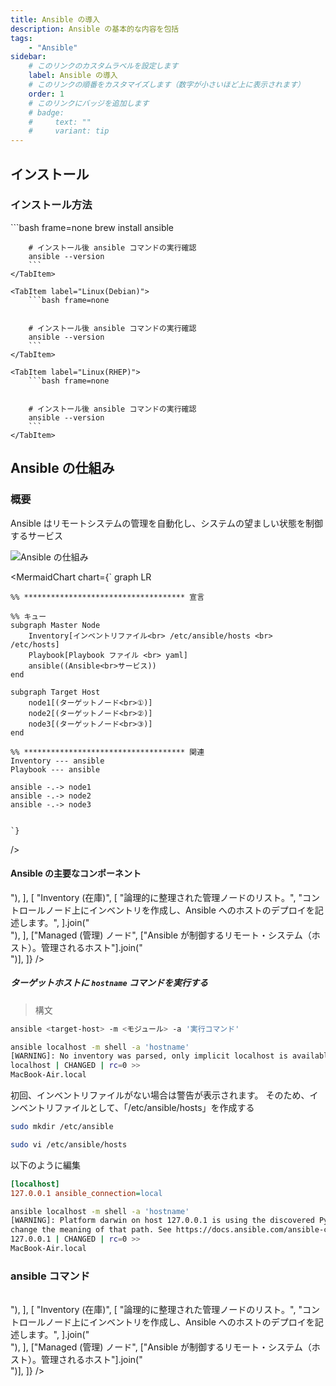 ```yaml
---
title: Ansible の導入
description: Ansible の基本的な内容を包括
tags:
    - "Ansible"
sidebar:
    # このリンクのカスタムラベルを設定します
    label: Ansible の導入
    # このリンクの順番をカスタマイズします（数字が小さいほど上に表示されます）
    order: 1
    # このリンクにバッジを追加します
    # badge:
    #     text: ""
    #     variant: tip
---
```



## インストール

<LinkPreview url="https://docs.ansible.com/" />
<LinkPreview url="https://formulae.brew.sh/formula/ansible" />

### インストール方法

<Tabs syncKey="ansible">
    <TabItem label="MacOS">
        ```bash frame=none
        brew install ansible

        # インストール後 ansible コマンドの実行確認
        ansible --version
        ```
    </TabItem>

    <TabItem label="Linux(Debian)">
        ```bash frame=none


        # インストール後 ansible コマンドの実行確認
        ansible --version
        ```
    </TabItem>

    <TabItem label="Linux(RHEP)">
        ```bash frame=none


        # インストール後 ansible コマンドの実行確認
        ansible --version
        ```
    </TabItem>

</Tabs>

## Ansible の仕組み

### 概要

Ansible はリモートシステムの管理を自動化し、システムの望ましい状態を制御するサービス

![Ansible の仕組み](src/assets/2024-09-17_22.26.15.webp)

<MermaidChart
    chart={`
    graph LR

    %% ************************************ 宣言

    %% キュー
    subgraph Master Node
        Inventory[インベントリファイル<br> /etc/ansible/hosts <br> /etc/hosts]
        Playbook[Playbook ファイル <br> yaml]
        ansible((Ansible<br>サービス))
    end

    subgraph Target Host
        node1[(ターゲットノード<br>①)]
        node2[(ターゲットノード<br>②)]
        node3[(ターゲットノード<br>③)]
    end

    %% ************************************ 関連
    Inventory --- ansible
    Playbook --- ansible

    ansible -.-> node1
    ansible -.-> node2
    ansible -.-> node3


    `}

/>

#### Ansible の主要なコンポーネント

<Table
    caption=""
    columns={["ノード", "説明"]}
    data={[
        [
            "Control(制御)ノード",
            [
                "Ansibleがインストールされたシステム。",
                "コントロールノード上で `ansible` や `ansible-inventory` などの Ansible コマンドを実行する。",
            ].join("<br/>"),
        ],
        [
            "Inventory (在庫)",
            [
                "論理的に整理された管理ノードのリスト。",
                "コントロールノード上にインベントリを作成し、Ansible へのホストのデプロイを記述します。",
            ].join("<br/>"),
        ],
        ["Managed (管理) ノード", ["Ansible が制御するリモート・システム（ホスト）。管理されるホスト"].join("<br/>")],
    ]}
/>

##### ターゲットホストに `hostname` コマンドを実行する

> 構文

```bash frame=none
ansible <target-host> -m <モジュール> -a '実行コマンド'
```

```bash frame=none
ansible localhost -m shell -a 'hostname'
[WARNING]: No inventory was parsed, only implicit localhost is available
localhost | CHANGED | rc=0 >>
MacBook-Air.local
```

初回、インベントリファイルがない場合は警告が表示されます。
そのため、インベントリファイルとして、「/etc/ansible/hosts」を作成する

```bash frame=none
sudo mkdir /etc/ansible

sudo vi /etc/ansible/hosts
```

以下のように編集

```ini title="/etc/ansible/hosts"
[localhost]
127.0.0.1 ansible_connection=local
```

```bash frame=none
ansible localhost -m shell -a 'hostname'
[WARNING]: Platform darwin on host 127.0.0.1 is using the discovered Python interpreter at /opt/homebrew/bin/python3.12, but future installation of another Python interpreter could
change the meaning of that path. See https://docs.ansible.com/ansible-core/2.17/reference_appendices/interpreter_discovery.html for more information.
127.0.0.1 | CHANGED | rc=0 >>
MacBook-Air.local
```

### ansible コマンド

<Table
    caption=""
    columns={["オプション", "説明"]}
    data={[
        [
            "Control(制御)ノード",
            [
                "Ansibleがインストールされたシステム。",
                "コントロールノード上で `ansible` や `ansible-inventory` などの Ansible コマンドを実行する。",
            ].join("<br/>"),
        ],
        [
            "Inventory (在庫)",
            [
                "論理的に整理された管理ノードのリスト。",
                "コントロールノード上にインベントリを作成し、Ansible へのホストのデプロイを記述します。",
            ].join("<br/>"),
        ],
        ["Managed (管理) ノード", ["Ansible が制御するリモート・システム（ホスト）。管理されるホスト"].join("<br/>")],
    ]}
/>
